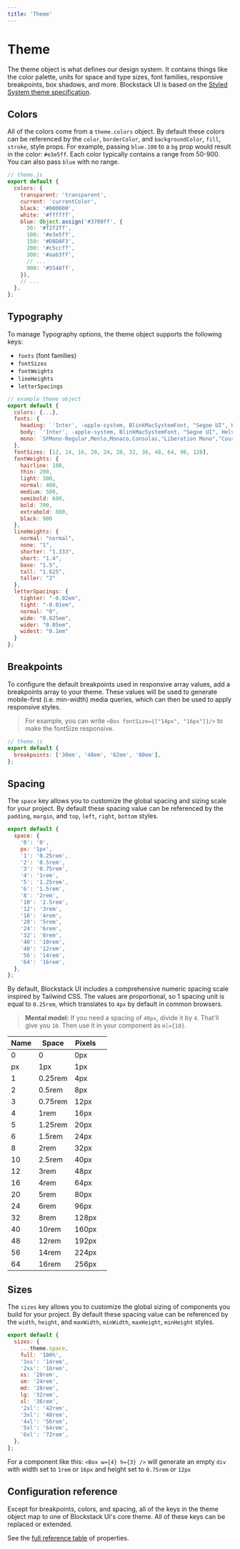 ```yaml
---
title: 'Theme'
---
```



# Theme

The theme object is what defines our design system. It contains things like the color
palette, units for space and type sizes, font families, responsive breakpoints,
box shadows, and more. Blockstack UI is based on the
[Styled System theme specification](https://system-ui.com/theme/).

## Colors

All of the colors come from a `theme.colors` object. By default these
colors can be referenced by the `color`, `borderColor`, and `backgroundColor`,
`fill`, `stroke`, style props. For example, passing `blue.100` to a `bg`
prop would result in the color: `#e3e5ff`. Each color typically contains a range from 50-900.
You can also pass `blue` with no range.

```js
// theme.js
export default {
  colors: {
    transparent: 'transparent',
    current: 'currentColor',
    black: '#000000',
    white: '#ffffff',
    blue: Object.assign('#3700ff', {
      50: '#f2f2ff',
      100: '#e3e5ff',
      150: '#D8DAF3',
      200: '#c5ccff',
      300: '#aab3ff',
      // ...
      900: '#5548ff',
    }),
    // ...
  },
};
```

<Colors />

## Typography

To manage Typography options, the theme object supports the following keys:

- `fonts` (font families)
- `fontSizes`
- `fontWeights`
- `lineHeights`
- `letterSpacings`

```js
// example theme object
export default {
  colors: {...},
  fonts: {
    heading: `'Inter', -apple-system, BlinkMacSystemFont, "Segoe UI", Helvetica, Arial, sans-serif, "Apple Color Emoji", "Segoe UI Emoji", "Segoe UI Symbol"`,
    body: `'Inter', -apple-system, BlinkMacSystemFont, "Segoe UI", Helvetica, Arial, sans-serif, "Apple Color Emoji", "Segoe UI Emoji", "Segoe UI Symbol"`,
    mono: `SFMono-Regular,Menlo,Monaco,Consolas,"Liberation Mono","Courier New",monospace`
  },
  fontSizes: [12, 14, 16, 20, 24, 28, 32, 36, 48, 64, 96, 128],
  fontWeights: {
    hairline: 100,
    thin: 200,
    light: 300,
    normal: 400,
    medium: 500,
    semibold: 600,
    bold: 700,
    extrabold: 800,
    black: 900
  },
  lineHeights: {
    normal: "normal",
    none: "1",
    shorter: "1.333",
    short: "1.4",
    base: "1.5",
    tall: "1.625",
    taller: "2"
  },
  letterSpacings: {
    tighter: "-0.02em",
    tight: "-0.01em",
    normal: "0",
    wide: "0.025em",
    wider: "0.05em",
    widest: "0.1em"
  }
};
```

## Breakpoints

To configure the default breakpoints used in responsive array values, add a
breakpoints array to your theme. These values will be used to generate
mobile-first (i.e. min-width) media queries, which can then be used to apply
responsive styles.

> For example, you can write `<Box fontSize={["14px", "16px"]}/>` to make the
> fontSize responsive.

```js
// theme.js
export default {
  breakpoints: ['30em', '48em', '62em', '80em'],
};
```

## Spacing

The `space` key allows you to customize the global spacing and sizing scale for
your project. By default these spacing value can be referenced by the `padding`,
`margin`, and `top`, `left`, `right`, `bottom` styles.

```js
export default {
  space: {
    '0': '0',
    px: '1px',
    '1': '0.25rem',
    '2': '0.5rem',
    '3': '0.75rem',
    '4': '1rem',
    '5': '1.25rem',
    '6': '1.5rem',
    '8': '2rem',
    '10': '2.5rem',
    '12': '3rem',
    '16': '4rem',
    '20': '5rem',
    '24': '6rem',
    '32': '8rem',
    '40': '10rem',
    '48': '12rem',
    '56': '14rem',
    '64': '16rem',
  },
};
```

By default, Blockstack UI includes a comprehensive numeric spacing scale inspired by
Tailwind CSS. The values are proportional, so 1 spacing unit is equal to
`0.25rem`, which translates to `4px` by default in common browsers.

> **Mental model:** If you need a spacing of `40px`, divide it by `4`. That'll
> give you `10`. Then use it in your component as `ml={10}`.

| Name | Space   | Pixels |                               |
| ---- | ------- | ------ | ----------------------------- |
| 0    | 0       | 0px    | <Box bg="blue" h="4" w="0"/>  |
| px   | 1px     | 1px    | <Box bg="blue" h="4" w="px"/> |
| 1    | 0.25rem | 4px    | <Box bg="blue" h="4" w="1"/>  |
| 2    | 0.5rem  | 8px    | <Box bg="blue" h="4" w="2"/>  |
| 3    | 0.75rem | 12px   | <Box bg="blue" h="4" w="3"/>  |
| 4    | 1rem    | 16px   | <Box bg="blue" h="4" w="4"/>  |
| 5    | 1.25rem | 20px   | <Box bg="blue" h="4" w="5"/>  |
| 6    | 1.5rem  | 24px   | <Box bg="blue" h="4" w="6"/>  |
| 8    | 2rem    | 32px   | <Box bg="blue" h="4" w="8"/>  |
| 10   | 2.5rem  | 40px   | <Box bg="blue" h="4" w="10"/> |
| 12   | 3rem    | 48px   | <Box bg="blue" h="4" w="12"/> |
| 16   | 4rem    | 64px   | <Box bg="blue" h="4" w="16"/> |
| 20   | 5rem    | 80px   | <Box bg="blue" h="4" w="20"/> |
| 24   | 6rem    | 96px   | <Box bg="blue" h="4" w="24"/> |
| 32   | 8rem    | 128px  | <Box bg="blue" h="4" w="32"/> |
| 40   | 10rem   | 160px  | <Box bg="blue" h="4" w="40"/> |
| 48   | 12rem   | 192px  | <Box bg="blue" h="4" w="48"/> |
| 56   | 14rem   | 224px  | <Box bg="blue" h="4" w="56"/> |
| 64   | 16rem   | 256px  | <Box bg="blue" h="4" w="64"/> |

## Sizes

The `sizes` key allows you to customize the global sizing of components you
build for your project. By default these spacing value can be referenced by the
`width`, `height`, and `maxWidth`, `minWidth`, `maxHeight`, `minHeight` styles.

```js
export default {
  sizes: {
    ...theme.space,
    full: '100%',
    '3xs': '14rem',
    '2xs': '16rem',
    xs: '20rem',
    sm: '24rem',
    md: '28rem',
    lg: '32rem',
    xl: '36rem',
    '2xl': '42rem',
    '3xl': '48rem',
    '4xl': '56rem',
    '5xl': '64rem',
    '6xl': '72rem',
  },
};
```

For a component like this: `<Box w={4} h={3} />` will generate an empty `div`
with width set to `1rem` or `16px` and height set to `0.75rem` or `12px`

## Configuration reference

Except for breakpoints, colors, and spacing, all of the keys in the theme object
map to one of Blockstack UI's core theme. All of these keys can be replaced or
extended.

See the <a href="https://styled-system.com/table" target="_blank">full reference
table</a> of properties.
